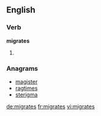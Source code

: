==English==

===Verb===
'''migrates'''

# {{third-person singular of|migrate}}

===Anagrams===
* [[magister#English|magister]]
* [[ragtimes#English|ragtimes]]
* [[sterigma#English|sterigma]]

[[de:migrates]]
[[fr:migrates]]
[[vi:migrates]]